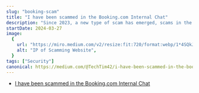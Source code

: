 ```yaml
---
slug: "booking-scam"
title: "I have been scammed in the Booking.com Internal Chat"
description: "Since 2023, a new type of scam has emerged, scams in the Booking.com internal chat system. "
startDate: 2024-03-27
image:
  {
    url: "https://miro.medium.com/v2/resize:fit:720/format:webp/1*4SQkJ8hJ2KJbEuaXTVtjdQ.png",
    alt: "IP of Scamming Website",
  }
tags: ["Security"]
canonical: https://medium.com/@TechTim42/i-have-been-scammed-in-the-booking-com-internal-chat-7872fa4ec819
---
```


- [I have been scammed in the Booking.com Internal Chat](https://medium.com/@TechTim42/i-have-been-scammed-in-the-booking-com-internal-chat-7872fa4ec819)
